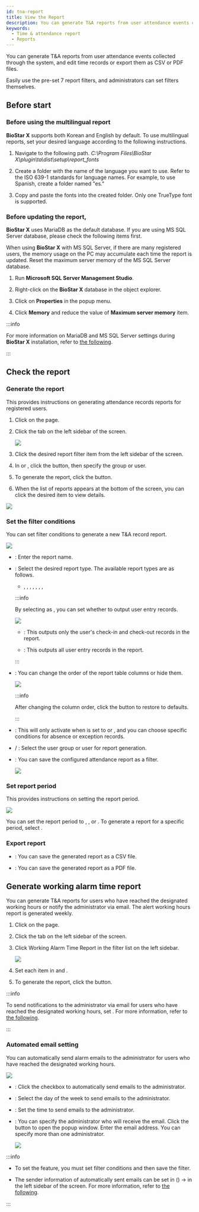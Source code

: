 ```yaml
---
id: tna-report
title: View the Report
description: You can generate T&A reports from user attendance events collected through the system, and edit time records or export them as CSV or PDF files.
keywords:
  - Time & attendance report
  - Reports
---
```


You can generate T&A reports from user attendance events collected through the system, and edit time records or export them as CSV or PDF files.

Easily use the pre-set 7 report filters, and administrators can set filters themselves.

## Before start

### Before using the multilingual report

**BioStar X** supports both Korean and English by default. To use multilingual reports, set your desired language according to the following instructions.

1. Navigate to the following path. *C:\Program Files\BioStar X\plugin\ta\dist\setup\report_fonts*

2. Create a folder with the name of the language you want to use. Refer to the ISO 639-1 standards for language names. For example, to use Spanish, create a folder named "es."

3. Copy and paste the fonts into the created folder. Only one TrueType font is supported.

### Before updating the report,

**BioStar X** uses MariaDB as the default database. If you are using MS SQL Server database, please check the following items first.

When using **BioStar X** with MS SQL Server, if there are many registered users, the memory usage on the PC may accumulate each time the report is updated. Reset the maximum server memory of the MS SQL Server database.

1. Run **Microsoft SQL Server Management Studio**.

2. Right-click on the **BioStar X** database in the object explorer.

3. Click on **Properties** in the popup menu.

4. Click **Memory** and reduce the value of **Maximum server memory** item.

:::info

For more information on MariaDB and MS SQL Server settings during **BioStar X** installation, refer to [the following](custom-install).

:::

## Check the report

### Generate the report

This provides instructions on generating attendance records reports for registered users.

1. Click <Cmd sid='shell.header.tna' /> on the <Cmd sid='shell.header.launcher' /> page.

2. Click the <Cmd sid='ta.report.title' product='2' /> tab on the left sidebar of the screen.

   <Image src='/img/biostarx-tna-report.png' />

3. Click the desired report filter item from the left sidebar of the screen.

4. In <Cmd sid='common.userGroup' product='2' /> or <Cmd sid='common.user' product='2' />, click the <IcSearch /> button, then specify the group or user.

5. To generate the report, click the <Cmd sid='button.updateReport' product='2' /> button.

6. When the list of reports appears at the bottom of the screen, you can click the desired item to view details.

<Image src='/img/biostarx-tna-report-update-list.png' />

### Set the filter conditions

You can set filter conditions to generate a new T&A record report.

<Image src='/img/biostarx-tna-report-filter-setting.png' />

* <Cmd sid='common.name' product='2' />: Enter the report name.

* <Cmd sid='ta.report.condition.reportType' product='2' />: Select the desired report type. The available report types are as follows.

  * <Cmd sid='report.daily' product='2' />, <Cmd sid='report.dailySummary' product='2' />, <Cmd sid='report.individual' product='2' />, <Cmd sid='report.individualSummary' product='2' />, <Cmd sid='report.leave' product='2' />, <Cmd sid='report.exception' product='2' />, <Cmd sid='report.modifiedPunchLogHistory' product='2' />, <Cmd sid='report.workweek' product='2' />

  :::info

  By selecting <Cmd sid='ta.report.condition.reportType' product='2' /> as <Cmd sid='report.individual' product='2' />, you can set whether to output user entry records.

  <Image src='/img/biostarx-tna-report-individual-types.png' />

  * <Cmd sid='report.individual.optionSummary' product='2' />: This outputs only the user's check-in and check-out records in the report.

  * <Cmd sid='report.individual.optionDetail' product='2' />: This outputs all user entry records in the report.

  :::

* <Cmd sid='grid.columnSetting' product='2' />: You can change the order of the report table columns or hide them.

  <Image src='/img/biostarx-tna-report-filter-setting-column.png' />

  :::info

  After changing the column order, click the <Cmd sid='columnSetting.defaultColumn' product='2' /> button to restore to defaults.

  :::

* <Cmd sid='report.filter' product='2' />: This will only activate when <Cmd sid='ta.report.condition.reportType' product='2' /> is set to <Cmd sid='report.leave' product='2' /> or <Cmd sid='report.exception' product='2' />, and you can choose specific conditions for absence or exception records.

* <Cmd sid='common.userGroup' product='2' /> / <Cmd sid='common.user' product='2' />: Select the user group or user for report generation.

* <Cmd sid='ta.report.condition.saveFilter.button' product='2' />: You can save the configured attendance report as a filter.

  <Image src='/img/biostarx-tna-report-filter-saving.png' />

### Set report period

This provides instructions on setting the report period.

<Image src='/img/biostarx-tna-report-period-setting.png' />

You can set the report period to <Cmd sid='timeCard.daily' product='2' />, <Cmd sid='timeCard.weekly' product='2' />, or <Cmd sid='timeCard.monthly' product='2' />. To generate a report for a specific period, select <Cmd sid='timeCard.custom' product='2' />.

### Export report

* <Cmd sid='button.downloadToCsv' product='2' />: You can save the generated report as a CSV file.

* <Cmd sid='button.exportPdf' product='2' />: You can save the generated report as a PDF file.

## Generate working alarm time report

You can generate T&A reports for users who have reached the designated working hours or notify the administrator via email. The alert working hours report is generated weekly.

1. Click <Cmd sid='shell.header.tna' /> on the <Cmd sid='shell.header.launcher' /> page.

2. Click the <Cmd sid='ta.report.title' product='2' /> tab on the left sidebar of the screen.

3. Click <Cmd>Working Alarm Time Report</Cmd> in the filter list on the left sidebar.

   <Image src='/img/biostarx-tna-report-working-alarm.png' />

4. Set each item in <Cmd sid='ta.report.condition.filterConditions' product='2' /> and <Cmd sid='ta.report.condition.reportPeriod' product='2' />.

5. To generate the report, click the <Cmd sid='button.updateReport' product='2' /> button.

:::info

To send notifications to the administrator via email for users who have reached the designated working hours, set <Cmd sid='ta.report.condition.autoEmail' product='2' />. For more information, refer to [the following](#autoEmail).

:::

### Automated email setting

You can automatically send alarm emails to the administrator for users who have reached the designated working hours.

<Image src='/img/biostarx-tna-report-working-alarm-auto-email.png' />

* <Cmd sid='common.email' product='2' />: Click the checkbox to automatically send emails to the administrator.

* <Cmd sid='setting.dst.dayOfWeek' product='2' />: Select the day of the week to send emails to the administrator.

* <Cmd sid='shift.time' product='2' />: Set the time to send emails to the administrator.

* <Cmd sid='setting.triggerAction.recipient' product='2' />: You can specify the administrator who will receive the email. Click the <Cmd sid='button.edit' product='2' /> button to open the <Cmd sid='setting.triggerAction.recipient' product='2' /> popup window. Enter the email address. You can specify more than one administrator.

  <Image src='/img/biostarx-tna-report-working-alarm-auto-email-receipt.png' />

:::info

* To set the <Cmd sid='ta.report.condition.autoEmail' product='2' /> feature, you must set filter conditions and then save the filter.

* The sender information of automatically sent emails can be set in <Cmd sid='setting.setting' product='2' />(<IcSet />) → <Cmd sid='setting.triggerAction.senderInfor' product='2' /> in the left sidebar of the screen. For more information, refer to [the following](tna-settings#senderInfo).

:::
